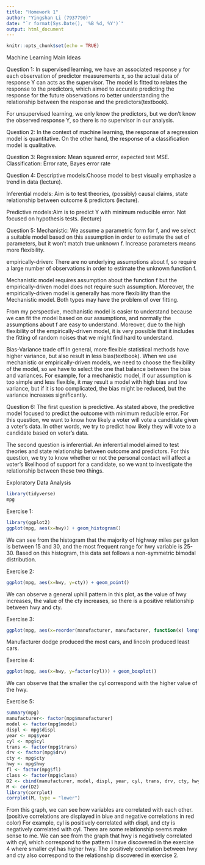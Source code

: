 ```yaml
---
title: "Homework 1"
author: "Yingshan Li (7937790)"
date: "`r format(Sys.Date(), '%B %d, %Y')`"
output: html_document
---
```


```r
knitr::opts_chunk$set(echo = TRUE)
```


Machine Learning Main Ideas

Question 1:
In supervised learning, we have an associated response y for each observation of predictor measurements x, so the actual data of response Y can acts as the supervisor. The model is fitted to relates the response to the predictors, which aimed to accurate predicting the response for the future observations ro better understanding the relationship between the response and the predictors(textbook).

For unsupervised learning, we only know the predictors, but we don't know the observed response Y, so there is no supervisor in our analysis. 


Question 2:
In the context of machine learning, the response of a regression model is quantitative. On the other hand, the response of a classification model is qualitative.


Question 3:
Regression: Mean squared error, expected test MSE. 
Classification: Error rate, Bayes error rate

Question 4:
Descriptive models:Choose model to best visually emphasize a trend in data (lecture).

Inferential models: Aim is to test theories, (possibly) causal claims, state relationship between outcome & predictors (lecture). 

Predictive models:Aim is to predict Y with minimum reducible error. Not focused on hypothesis tests.
(lecture)


Question 5:
Mechanistic: We assume a parametric form for f, and we select a suitable model based on this assumption in order to estimate the set of parameters, but it won't match true unknown f. Increase parameters means more flexibility. 

empirically-driven: There are no underlying assumptions about f, so require a large number of observations in order to estimate the unknown function f. 

Mechanistic model requires assumption about the function f but the empirically-driven model does not require such assumption. Moreover, the empirically-driven model is generally has more flexibility than the Mechanistic model. Both types may have the problem of over fitting. 

From my perspective, mechanistic model is easier to understand because we can fit the model based on our assumptions, and normally the assumptions about f are easy to understand. Moreover, due to the high flexibility of the empirically-driven model, it is very possible that it includes the fitting of random noises that we might find hard to understand.

Bias-Variance trade off:In general, more flexible statistical methods have higher variance, but also result in less bias(textbook). When we use mechanistic or empirically-driven models, we need to choose the flexibility of the model, so we have to select the one that balance between the bias and variances. For example, for a mechanistic model, if our assumption is too simple and less flexible, it may result a model with high bias and low variance, but if it is too complicated, the bias might be reduced, but the variance increases significantly. 


Question 6:
The first question is predictive. As stated above, the predictive model focused to predict the outcome with minimum reducible error. For this question, we want to know how likely a voter will vote a candidate given a voter's data. In other words, we try to predict how likely they will vote to a candidate based on voter's data. 

The second question is inferential. An inferential model aimed to test theories and state relationship between outcome and predictors. For this question, we try to know whether or not the personal contact will affect a voter's likelihood of support for a candidate, so we want to investigate the relationship between these two things. 




Exploratory Data Analysis

```r
library(tidyverse)
mpg
```

Exercise 1:
```r
library(ggplot2)
ggplot(mpg, aes(x=hwy)) + geom_histogram()
```
We can see from the histogram that the majority of highway miles per gallon is between 15 and 30, and the most frequent range for hwy variable is 25-30. Based on this histogram, this data set follows a non-symmetric bimodal distribution.

Exercise 2:
```r
ggplot(mpg, aes(x=hwy, y=cty)) + geom_point()
```
We can observe a general uphill pattern in this plot, as the value of hwy increases, the value of the cty increases, so there is a positive relationship between hwy and cty. 

Exercise 3:
```r
ggplot(mpg, aes(x=reorder(manufacturer, manufacturer, function(x) length(x)))) + geom_bar(stat="count") + coord_flip()
```
Manufacturer dodge produced the most cars, and lincoln produced least cars. 

Exercise 4:
```r
ggplot(mpg, aes(x=hwy, y=factor(cyl))) + geom_boxplot()
```
We can observe that the smaller the cyl correspond with the higher value of the hwy. 

Exercise 5:
```r
summary(mpg)
manufacturer<- factor(mpg$manufacturer)
model <- factor(mpg$model)
displ <- mpg$displ
year <- mpg$year
cyl <- mpg$cyl
trans <- factor(mpg$trans)
drv <- factor(mpg$drv)
cty <- mpg$cty
hwy <- mpg$hwy
fl <- factor(mpg$fl)
class <- factor(mpg$class)
D2 <- cbind(manufacturer, model, displ, year, cyl, trans, drv, cty, hwy, fl, class)
M <- cor(D2)
library(corrplot)
corrplot(M, type = "lower")
```

From this graph, we can see how variables are correlated with each other. (positive correlations are displayed in blue and negative correlations in red color) For example, cyl is positively correlated with displ, and cty is negatively correlated with cyl. There are some relationship seems make sense to me. We can see from the graph that hwy is negatively correlated with cyl, which correspond to the pattern I have discovered in the exercise 4 where smaller cyl has higher hwy. The positively correlation between hwy and cty also correspond to the relationship discovered in exercise 2. 













